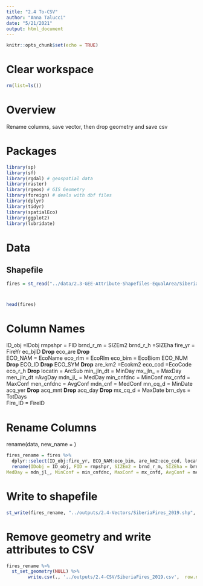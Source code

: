 ```yaml
---
title: "2.4 To-CSV"
author: "Anna Talucci"
date: "5/21/2021"
output: html_document
---
```


```r
knitr::opts_chunk$set(echo = TRUE)
```

# Clear workspace

```r
rm(list=ls()) 
```

# Overview

Rename columns, save vector, then drop geometry and save csv

# Packages

```r
library(sp)
library(sf)
library(rgdal) # geospatial data
library(raster)
library(rgeos) # GIS Geometry
library(foreign) # deals with dbf files
library(dplyr)
library(tidyr)
library(spatialEco)
library(ggplot2)
library(lubridate)
```


# Data
## Shapefile
```r
fires = st_read("../data/2.3-GEE-Attribute-Shapefiles-EqualArea/SiberiaFires_2019.shp", "SiberiaFires_2019") 
```

# 
```r
head(fires)
```

# Column Names
ID_obj =IDobj
rmpshpr = FID
brnd_r_m = SIZEm2
brnd_r_h =SIZEha
fire_yr = FireYr
ec_bjID **Drop** 
eco_are **Drop**       
ECO_NAM = EcoName
eco_rlm = EcoRlm
eco_bim = EcoBiom
ECO_NUM **Drop** 
ECO_ID **Drop** 
ECO_SYM **Drop** 
are_km2 =Ecokm2
eco_cod =EcoCode
eco_r_h   **Drop** 
locatin = ArcSub
min_jln_dt = MinDay 
mx_jln_ = MaxDay
men_jln_dt =AvgDay
mdn_jl_ = MedDay
min_cnfdnc = MinConf
mx_cnfd = MaxConf
men_cnfdnc = AvgConf
mdn_cnf = MedConf
mn_cq_d = MinDate
acq_yer **Drop** 
acq_mnt **Drop** 
acq_day    **Drop** 
mx_cq_d = MaxDate
brn_dys = TotDays             
 Fire_ID = FireID

# Rename Columns
rename(data,  new_name = )

```r
fires_rename = fires %>% 
  dplyr::select(ID_obj:fire_yr, ECO_NAM:eco_bim, are_km2:eco_cod, locatin:mn_cq_d, mx_cq_d:Fire_ID) %>% 
  rename(IDobj = ID_obj, FID = rmpshpr, SIZEm2 = brnd_r_m, SIZEha = brnd_r_h, FireYr = fire_yr, EcoName = ECO_NAM, EcoRlm = eco_rlm, EcoBiom = eco_bim, Ecokm2 = are_km2, EcoCode = eco_cod, ArcSub = locatin, MinDay = min_jln_dt, MaxDay = mx_jln_, AvgDay = men_jln_dt, 
MedDay = mdn_jl_, MinConf = min_cnfdnc, MaxConf = mx_cnfd, AvgConf = men_cnfdnc, MedConf = mdn_cnf, MinDate = mn_cq_d, MaxDate = mx_cq_d, TotDays = brn_dys, FireId = Fire_ID)

```

# Write to shapefile
```r
st_write(fires_rename, "../outputs/2.4-Vectors/SiberiaFires_2019.shp", driver="ESRI Shapefile") 
```

# Remove geometry and write attributes to CSV
```r
fires_rename %>% 
  st_set_geometry(NULL) %>% 
        write.csv(., '../outputs/2.4-CSV/SiberiaFires_2019.csv',  row.names = FALSE)
  
```